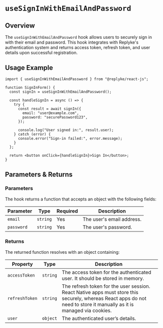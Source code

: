 # `useSignInWithEmailAndPassword`

## Overview
The `useSignInWithEmailAndPassword` hook allows users to securely sign in with their email and password. This hook integrates with Replyke's authentication system and returns access token, refresh token, and user details upon successful registration.

## Usage Example

```tsx
import { useSignInWithEmailAndPassword } from "@replyke/react-js";

function SignInForm() {
  const signIn = useSignInWithEmailAndPassword();

  const handleSignIn = async () => {
    try {
      const result = await signIn({
        email: "user@example.com",
        password: "securePassword123",
      });

      console.log("User signed in:", result.user);
    } catch (error) {
      console.error("Sign-in failed:", error.message);
    }
  };

  return <button onClick={handleSignIn}>Sign In</button>;
}
```

## Parameters & Returns

### Parameters
The hook returns a function that accepts an object with the following fields:

| Parameter          | Type      | Required | Description |
|--------------------|-----------|----------|-------------|
| `email`            | `string`  | Yes      | The user's email address. |
| `password`         | `string`  | Yes      | The user's password. |

### Returns
The returned function resolves with an object containing:

| Property         | Type      | Description |
|------------------|-----------|-------------|
| `accessToken`    | `string`  | The access token for the authenticated user. It should be stored in memory. |
| `refreshToken`   | `string`  | The refresh token for the user session. React Native apps must store this securely, whereas React apps do not need to store it manually as it is managed via cookies. |
| `user`           | `object`  | The authenticated user’s details. |
